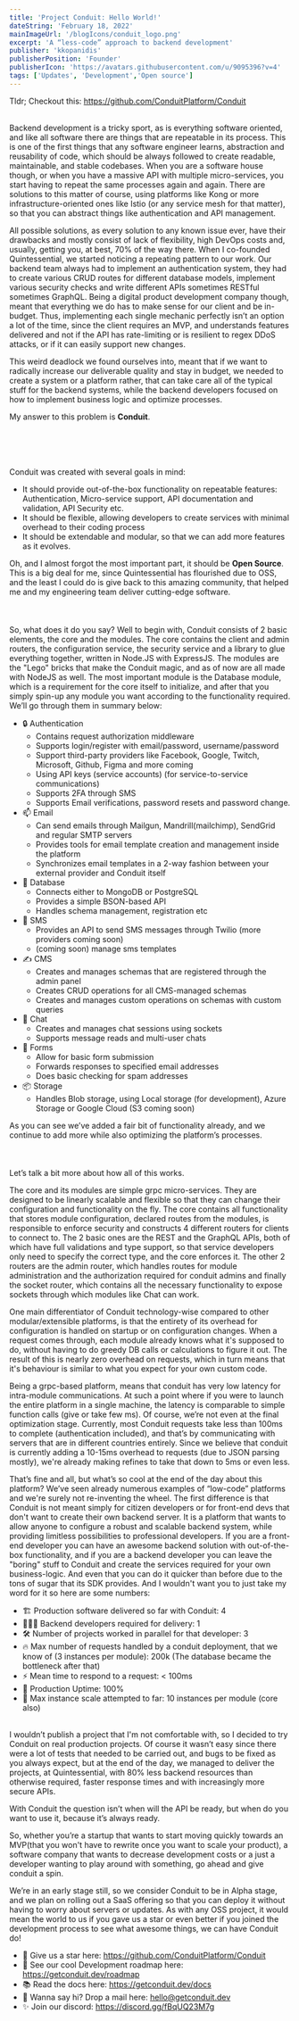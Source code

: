 ```yaml
---
title: 'Project Conduit: Hello World!'
dateString: 'February 18, 2022'
mainImageUrl: '/blogIcons/conduit_logo.png'
excerpt: 'A “less-code” approach to backend development'
publisher: 'kkopanidis'
publisherPosition: 'Founder'
publisherIcon: 'https://avatars.githubusercontent.com/u/9095396?v=4'
tags: ['Updates', 'Development','Open source']
---
```

<BlogHeaderComponent
  title={title}
  dateString={dateString}
  mainImageUrl={mainImageUrl}
  publisher={publisher}
  publisherIcon={publisherIcon}
  publisherPosition={publisherPosition}
/>

Tldr; Checkout this: https://github.com/ConduitPlatform/Conduit
<br></br>

<SectionItemComponent topic='How it started' />
  <p>
  Backend development is a tricky sport, as is everything software oriented,
  and like all software there are things that are repeatable in its process.
  This is one of the first things that any software engineer learns, abstraction and reusability of code,
  which should be always followed to create readable, maintainable, and stable codebases.
  When you are a software house though, or when you have a massive API with multiple micro-services,
  you start having to repeat the same processes again and again. There are solutions to this matter of course,
  using platforms like Kong or more infrastructure-oriented ones like Istio (or any service mesh for that matter),
  so that you can abstract things like authentication and API management.
</p>
  <p>
  All possible solutions, as every solution to any known issue ever, have their drawbacks and mostly consist of lack
  of flexibility,
  high DevOps costs and, usually, getting you, at best, 70% of the way there. When I co-founded Quintessential,
  we started noticing a repeating pattern to our work. Our backend team always had to implement an authentication
  system,
  they had to create various CRUD routes for different database models,
  implement various security checks and write different APIs sometimes RESTful sometimes GraphQL.
  Being a digital product development company though, meant that everything we do has to make sense for our client and
  be in-budget.
  Thus, implementing each single mechanic perfectly isn’t an option a lot of the time, since the client requires an
  MVP,
  and understands features delivered and not if the API has rate-limiting or is resilient to regex DDoS attacks,
  or if it can easily support new changes.
</p>
  <p>
  This weird deadlock we found ourselves into, meant that if we want to radically increase our deliverable quality and
  stay in budget,
  we needed to create a system or a platform rather, that can take care all of the typical stuff for the backend
  systems,
  while the backend developers focused on how to implement business logic and optimize processes.
</p>
  My answer to this problem is <strong>Conduit</strong>.

<br></br>
<br></br>
<SectionItemComponent topic="How it's going" />
Conduit was created with several goals in mind:

  - It should provide out-of-the-box functionality on repeatable features: Authentication, Micro-service support, API
documentation and validation, API Security etc.
  - It should be flexible, allowing developers to create services with minimal overhead to their coding process
  - It should be extendable and modular, so that we can add more features as it evolves.

Oh, and I almost forgot the most important part, it should be <strong>Open Source</strong>.
This is a big deal for me, since Quintessential
has flourished due to OSS, and the least I could do is give back to this amazing community,
that helped me and my engineering team deliver cutting-edge software.
<br></br>
<br></br>
<SectionItemComponent topic='The basics' />
So, what does it do you say? Well to begin with, Conduit consists of 2 basic elements, the core and the modules.
The core contains the client and admin routers, the configuration service, the security service and a
library to glue everything together, written in Node.JS with ExpressJS. The modules are the "Lego" bricks that make
the Conduit magic, and as of now are all made with NodeJS as well. The most important module is the Database module, which
is a requirement for the core itself to initialize, and after that you simply spin-up any module you want according to the
functionality required. We’ll go through them in summary below:

- 🔒 Authentication
  * Contains request authorization middleware
  * Supports login/register with email/password, username/password
  * Support third-party providers like Facebook, Google, Twitch, Microsoft, Github, Figma and more coming
  * Using API keys (service accounts) (for service-to-service communications)
  * Supports 2FA through SMS
  * Supports Email verifications, password resets and password change.
- 📫 Email
  * Can send emails through Mailgun, Mandrill(mailchimp), SendGrid and regular SMTP servers
  * Provides tools for email template creation and management inside the platform
  * Synchronizes email templates in a 2-way fashion between your external provider and Conduit itself
- 📒 Database
  * Connects either to MongoDB or PostgreSQL
  * Provides a simple BSON-based API
  * Handles schema management, registration etc
- 📱 SMS
  * Provides an API to send SMS messages through Twilio (more providers coming soon)
  * (coming soon) manage sms templates
- ✍️ CMS
  * Creates and manages schemas that are registered through the admin panel
  * Creates CRUD operations for all CMS-managed schemas
  * Creates and manages custom operations on schemas with custom queries
- 💬 Chat
  * Creates and manages chat sessions using sockets
  * Supports message reads and multi-user chats
- 🧾 Forms
  * Allow for basic form submission
  * Forwards responses to specified email addresses
  * Does basic checking for spam addresses
- 📦 Storage
  * Handles Blob storage, using Local storage (for development), Azure Storage or Google Cloud (S3 coming soon)

As you can see we’ve added a fair bit of functionality already, and we continue to add more while
also optimizing the platform’s processes.
<br></br>
<br></br>
<SectionItemComponent topic='The details' />
Let’s talk a bit more about how all of this works.

The core and its modules are simple grpc micro-services. They are designed to be linearly scalable and flexible so
that they can change their configuration and functionality on the fly. The core contains all functionality that stores
module configuration, declared routes from the modules, is responsible to enforce security and constructs 4 different
routers for clients to connect to. The 2 basic ones are the REST and the GraphQL APIs, both of which have full
validations and type support, so that service developers only need to specify the correct type, and the core enforces
it. The other 2 routers are the admin router, which handles routes for module administration and the authorization
required for conduit admins and finally the socket router, which contains all the necessary functionality to expose
sockets through which modules like Chat can work.

One main differentiator of Conduit technology-wise compared to other modular/extensible platforms, is that the entirety
of its overhead for configuration is handled on startup or on configuration changes. When a request comes through, each
module already knows what it's supposed to do, without having to do greedy DB calls or calculations to figure it out.
The result of this is nearly zero overhead on requests, which in turn means that it's behaviour is similar to what you
expect for your own custom code.

Being a grpc-based platform, means that conduit has very low latency for intra-module communications. At such a point
where if you were to launch the entire platform in a single machine, the latency is comparable to simple function
calls (give or take few ms). Of course, we’re not even at the final optimization stage. Currently, most Conduit requests take less
than 100ms to complete (authentication included), and that’s by communicating with servers that are in different
countries entirely. Since we believe that conduit is currently adding a 10-15ms overhead to requests (due to JSON
parsing mostly), we're already making refines to take that down to 5ms or even less.

<SectionItemComponent topic='First results' />
That’s fine and all, but what’s so cool at the end of the day about this platform? We’ve seen already numerous
examples of “low-code” platforms and we're surely not re-inventing the wheel.
The first difference is that Conduit is not meant simply for citizen developers or for front-end devs that don't want to create their own backend server.
It is a platform that wants to allow anyone to configure a robust and scalable backend system, while providing limitless
possibilities to professional developers. If you are a front-end developer you can have an awesome backend solution with out-of-the-box
functionality, and if you are a backend developer you can leave the "boring" stuff to Conduit and create the services required
for your own business-logic. And even that you can do it quicker than before due to the tons of sugar that its SDK provides.
And I wouldn't want you to just take my word for it so here are some numbers:

  - 🏗️ Production software delivered so far with Conduit: 4
  - 👩🏽‍💻 Backend developers required for delivery: 1
  - 🛠 Number of projects worked in parallel for that developer: 3
  - 🔥 Max number of requests handled by a conduit deployment, that we know of (3 instances per module): 200k (The database became the bottleneck after that)
  - ⚡️ Mean time to respond to a request: &lt; 100ms
  - 🔮 Production Uptime: 100%
  - 🔬 Max instance scale attempted to far: 10 instances per module (core also)

<br />
<SectionItemComponent topic='Liftoff!' />
I wouldn’t publish a project that I'm not comfortable with, so I decided to try Conduit on real production
projects. Of course it wasn’t easy since there were a lot of tests that needed to be carried out, and bugs to be fixed
as you always expect, but at the end of the day, we managed to deliver the projects, at Quintessential, with 80% less backend resources
than otherwise required, faster response times and with increasingly more secure APIs.

With Conduit the question isn’t when will the API be ready, but when do you want to use it, because it’s always ready.

So, whether you’re a startup that wants to start moving quickly towards an MVP(that you won't have to rewrite once you want to scale your product),
a software company that wants to decrease development costs or a just a developer wanting to play around with something,
go ahead and give conduit a spin.

We’re in an early stage still, so we consider Conduit to be in Alpha stage, and we plan on rolling out a SaaS
offering so that you can deploy it without having to worry about servers or updates. As with any OSS project, it would
mean the world to us if you gave us a star or even better if you joined the development process to see what awesome
things, we can have Conduit do!

  - 🌟 Give us a star here: https://github.com/ConduitPlatform/Conduit
  - 👀 See our cool Development roadmap here: https://getconduit.dev/roadmap
  - 📚 Read the docs here: https://getconduit.dev/docs
  - 👋 Wanna say hi? Drop a mail here: hello@getconduit.dev
  - ✨ Join our discord: https://discord.gg/fBqUQ23M7g

